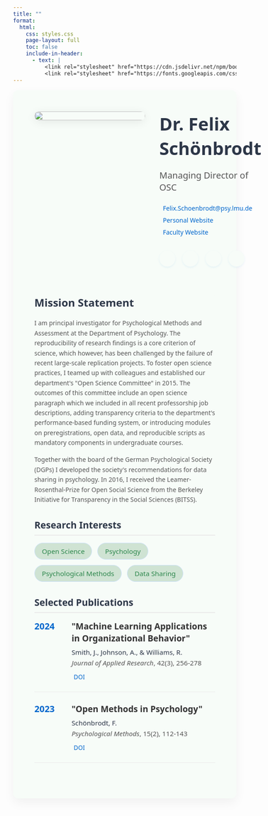 ```yaml
---
title: ""
format: 
  html:
    css: styles.css
    page-layout: full
    toc: false
    include-in-header: 
      - text: |
          <link rel="stylesheet" href="https://cdn.jsdelivr.net/npm/bootstrap-icons/font/bootstrap-icons.css">
          <link rel="stylesheet" href="https://fonts.googleapis.com/css2?family=Inter:wght@400;500;600;700&display=swap">
---
```

```{=html}
<style>

.member-profile {
  max-width: 1200px;
  margin: 0 auto;
  font-family: system-ui, -apple-system, BlinkMacSystemFont, 'Segoe UI', sans-serif;
  color: #2D3748;
  background-color: #f7fcf8;
  padding: 3rem;
  border-radius: 12px;
  box-shadow: 0 10px 25px rgba(0,0,0,0.05);
}

.member-header {
  display: flex;
  align-items: flex-start;
  gap: 2rem;
  margin-bottom: 2rem;
  padding-bottom: 2rem;
}

.member-photo {
  flex: 0 0 250px;
}

.member-photo img {
  width: 100%;
  height: auto;
  border-radius: 12px;
  box-shadow: 0 4px 20px rgba(0,0,0,0.08);
  transition: transform 0.5s ease;
}

.member-photo:hover {
  transform: scale(1.025);
}

.member-info {
  flex: 1;
}

.member-info h1 {
  margin-top: 0;
  margin-bottom: 0.5rem;
  font-size: 2.5rem;
}

.member-position {
  font-size: 1.25rem;
  color: #555;
  margin-bottom: 1rem;
}

.member-contact {
  margin-top: 1.5rem;
}

.contact-item {
  display: flex;
  align-items: center;
  gap: 0.5rem;
  margin-bottom: 0.5rem;
}

.contact-item a {
  color: #0066cc;
  text-decoration: none;
}

.contact-item a:hover {
  text-decoration: underline;
}

.member-socials {
  display: flex;
  gap: 1rem;
  margin-top: 2rem;
  flex-wrap: wrap;
}

.social-link {
  display: flex;
  align-items: center;
  justify-content: center; 
  width: 36px;
  height: 36px;
  border-radius: 50%;  
  background-color: #f7fcf8;
  box-shadow: 0 2px 4px rgba(66, 153, 225, 0.1);
  color: #2b864b;
  transition: all 0.2s;
  text-decoration: none; 
  font-size: 1.1rem; 
}

.social-link i {
  display: block; 
  line-height: 1;      
  margin: 0; 
  vertical-align: middle; 
  font-size: 1.2rem;
}

.social-link:hover {
  background-color: #BEE3F8;
  color: white;
  transform: translateY(-2px);
}


.member-mission {
  background-color: #f7fcf8;
  border-radius: 5px;
  margin-bottom: 2rem;
}

.member-mission h2 {
  margin-top: 0;
  font-size: 1.5rem;
}

.member-mission p {
  margin-bottom: 1rem;
  color: #555;
  line-height: 1.6;
}

.member-content h2 {
  border-bottom: 2px solid #eaeaea;
  padding-bottom: 0.5rem;
  margin-top: 2rem;
  margin-bottom: 1rem;
}

.interests-container {
  display: flex;
  flex-wrap: wrap;
  gap: 0.75rem;
  margin-bottom: 2rem;
}

.interest-tag {
  background-color: #cfe3d3;
  border: 1px solid #d0e3ff;
  color: #2b864b;
  padding: 0.5rem 1rem;
  border-radius: 20px;
  font-size: 0.95rem;
  transition: all 0.2s ease;
}

.interest-tag:hover {
  background-color: #e0f0ff;
  transform: translateY(-2px);
  box-shadow: 0 2px 5px rgba(0, 0, 0, 0.05);
}

/* Publications styling */
.publications-list {
  display: flex;
  flex-direction: column;
  gap: 1.5rem;
  margin-bottom: 2rem;
}

.publication-item {
  display: flex;
  gap: 1.5rem;
  padding-bottom: 1.5rem;
  border-bottom: 1px solid #eaeaea;
}

.publication-year {
  flex: 0 0 60px;
  font-size: 1.25rem;
  font-weight: bold;
  color: #0066cc;
}

.publication-content {
  flex: 1;
}

.publication-content h3 {
  margin-top: 0;
  margin-bottom: 0.5rem;
  font-size: 1.2rem;
  color: #333;
}

.publication-authors {
  margin-top: 0;
  margin-bottom: 0.25rem;
  font-size: 0.95rem;
}

.publication-journal {
  margin-top: 0;
  margin-bottom: 0.75rem;
  font-size: 0.95rem;
  color: #555;
}

.publication-links {
  display: flex;
  gap: 1rem;
}

.pub-link {
  font-size: 0.85rem;
  color: #0066cc;
  text-decoration: none;
  display: flex;
  align-items: center;
  gap: 0.3rem;
}

.pub-link:hover {
  text-decoration: underline;
}

@media (max-width: 768px) {
  .member-header {
    flex-direction: column;
    align-items: center;
    text-align: center;
  }
  
  .member-photo {
    flex: 0 0 200px;
    margin-bottom: 1.5rem;
  }
  
  .contact-item {
    justify-content: center;
  }
  
  .publication-item {
    flex-direction: column;
    gap: 0.5rem;
  }
  
  .publication-year {
    flex: auto;
  }
}
</style>

<div class="member-profile">
  <div class="member-header">
    <div class="member-photo">
      <img src="felix.jpeg">
    </div>
    <div class="member-info">
      <h1>Dr. Felix Schönbrodt</h1>
      <p class="member-position">Managing Director of OSC</p>
      <div class="member-contact">

        <div class="contact-item">
          <i class="bi bi-envelope"></i>
          <a href="mailto:Felix.Schoenbrodt@psy.lmu.de">Felix.Schoenbrodt@psy.lmu.de</a>
        </div>
        <div class="contact-item">
          <i class="bi bi-globe"></i>
          <a href="https://nicebread.de target="_blank">Personal Website</a>
         </div>
         <div class="contact-item">
          <i class="bi bi-globe"></i>
          <a href="https://www.osc.uni-muenchen.de/index.html target="_blank">Faculty Website</a>
         </div>

        <div class="member-socials">
          <a href="https://bsky.app/profile/lmu-osc.bsky.social" title="Bluesky" target="_blank" class="social-link">
            <i class="bi bi-bluesky"></i>
          </a>
          
          <a href="https://www.linkedin.com/in/felixschoenbrodt" title="LinkedIn" target="_blank" class="social-link">
            <i class="bi bi-linkedin"></i>
          </a>
          
          <a href="https://github.com/nicebread" title="GitHub" target="_blank" class="social-link">
            <i class="bi bi-github"></i>
          </a>

          <a href="https://orcid.org/0000-0002-8282-3910" title="Orchid" target="_blank" class="social-link">
            <i class="bi bi-flower1"></i>
          </a>

          </div>
        </div>
      </div>
    </div>
  
  <div class="member-mission">
    <h2>Mission Statement</h2>
    <p> I am principal investigator for Psychological Methods and Assessment at the Department of Psychology. The reproducibility of research findings is a core criterion of science, which however, has been challenged by the failure of recent large-scale replication projects. To foster open science practices, I teamed up with colleagues and established our department's "Open Science Committee" in 2015. The outcomes of this committee include an open science paragraph which we included in all recent professorship job descriptions, adding transparency criteria to the department's performance-based funding system, or introducing modules on preregistrations, open data, and reproducible scripts as mandatory components in undergraduate courses.
    </p>
    <p>
    Together with the board of the German Psychological Society (DGPs) I developed the society's recommendations for data sharing in psychology. In 2016, I received the Leamer-Rosenthal-Prize for Open Social Science from the Berkeley Initiative for Transparency in the Social Sciences (BITSS).
    </p>
  </div>
  
  <div class="member-content">
    
    <h2>Research Interests</h2>
    <div class="interests-container">
      <div class="interest-tag">Open Science</div>
      <div class="interest-tag">Psychology</div>
      <div class="interest-tag">Psychological Methods</div>
      <div class="interest-tag">Data Sharing</div>
    </div>
    
    <h2>Selected Publications</h2>
    <div class="publications-list">
      <div class="publication-item">
        <div class="publication-year">2024</div>
        <div class="publication-content">
          <h3>"Machine Learning Applications in Organizational Behavior"</h3>
          <p class="publication-authors">Smith, J., Johnson, A., & Williams, R.</p>
          <p class="publication-journal"><em>Journal of Applied Research</em>, 42(3), 256-278</p>
          <div class="publication-links">
            <a href="#" class="pub-link"><i class="bi bi-box-arrow-up-right"></i> DOI</a>
          </div>
        </div>
      </div>

      <div class="publication-item">
        <div class="publication-year">2023</div>
        <div class="publication-content">
          <h3>"Open Methods in Psychology"</h3>
          <p class="publication-authors">Schönbrodt, F.</p>
          <p class="publication-journal"><em>Psychological Methods</em>, 15(2), 112-143</p>
          <div class="publication-links">
            <a href="#" class="pub-link"><i class="bi bi-box-arrow-up-right"></i> DOI</a>
          </div>
        </div>
      </div>
    </div>
    
  </div>
</div>
```